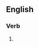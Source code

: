 ==English==

===Verb===
{{head|en|present participle}}

# {{present participle of|grundle|lang=en|nocat=1}}